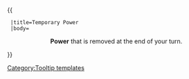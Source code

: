 {{ {{{1|Tooltip hover box}}}
  |title=Temporary Power
  |body=<center>'''Power''' that is removed at the end of your turn.
</center>
}}<noinclude>[[Category:Tooltip templates]]</noinclude>